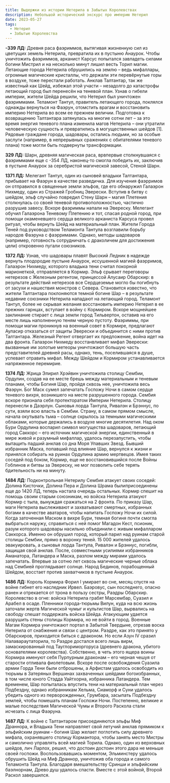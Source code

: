 ```yaml
---
title: Выдержки из истории Нетерила в Забытых Королевствах
description: Небольшой исторический экскурс про империю Нетерил
date: 2023-05-27
tags:
  - Нетерил
  - Забытые Королевства
---
```


**-339 ЛД:** Древня раса фаэриммов, вытягивая жизненную сил из цветущих земель Нетерила, превратила их в пустыню Анаурок. Чтобы уничтожить фаэриммов, арканист Карсус попытался завладеть силами богини Мистрил и на несколько минут лишил весть Торил магии. Летающие города Нетерила обрушились на землю – ведь мифаллары, огромные магические кристаллы, что держали эти перевёрнутые горы в воздухе, тоже перестали работать. Анклав Талтантар, так же известный как Шейд, избежал этой участи – незадолго до катастрофы летающий город был перенесён на теневой план. Узнав о гибели империи, жители Шейда решили, что Нетерил был уничтожен фаэриммами. Теламонт Тантул, правитель летающего города, поклялся однажды вернуться на Фаэрун, отомстить врагам и восстановить империю Нетерила во всем ее прежнем величии. Подготовка к возвращению Талтантара затянулась на многие сотни лет – за это время энергия теневого плана изменила магов Нетерила – они утратили человеческую сущность и превратились в могущественных шейдов [1]. Рядовые граждане города, шадовары, остались людьми, но за особые заслуги (например, в непрерывных сражениях с обитателями теневого плана) тоже могли быть подвернуты трансформации.

**329 ЛД:** Шарн, древняя магическая раса, врвпервые столкнувшаяся с фаэриммами еще с -354 ЛД, наконец-то смогла победить их, заключив в пустыне Анаурок за серебристой магической завесой, Стеной Шарн. 

**1371 ЛД:** Мелегант Тантул, один из сыновей владыки Талтантара, прибывает на Фаэрун в качестве разведичка. Для изучения фаэрримов он отправился в священные земли эльфов, где его обнаружил Галаэрон Нихмеду, один из Стражей Гробниц Эверески. Вступив в битву с шейдом, эльф случайно повредил Стену Шарн – магия Плетения столкнулась со своей теневой противоположностью, частично разрушив завесу. Вскоре фаэриммы напали на Эвереску. Мелегант обучил Галаэрона Теневому Плетению и тот, спасая родной город, при помощи окаменевшего сердца великого арканиста Карсуса провел ритуал, чтобы вернуть Шейд на материальный план.  Жители Города Теней под руководством Теламонта Тантула возглавили борьбу народов Фаэруна с фаэрримами. Однако, методы шадоваров (например, готовность сотрудничать с драколичем для достижения цели) откровенно пугали союзников. 

**1372 ЛД:** Узнав, что шадовары плавят Высокий Ледник в надежде вернуть плодородие пустыне Анаурок, иссушенной магией фаэрримов, Галаэрон Нихмеду, которого владыка тени считал покорной марионеткой, отправляется в Кормир. Эльф срывает переговоры нетерезов с Железным регентом, принцессой Алусаир Обарскир: в результате действий нетерезов все Сердцеземье могло бы погибнуть от засухи и нашествия монстров с Севера. Становится известно, что жители Талтантара поклоняются темной богине Шар – в результате недавние союзники Нетерила нападают на летающий город. Теламонт Тантул, более не скрывая желания восстановить империю Нетерил в ее прежних гарнцах, вступает в войну с Кормиром. Вскоре мощнейшее заклинание стирает с лица земли город Тильвертон, оставив на его месте лишь наполненную теням черную пустоту. Фаэриммы, при помощи магии проникнув на военный совет в Кормире, предлагают Ауласир отказаться от защиты Эверески и объединится с ними против Талтантара. Железный Регент отвергает их предложение, война идет на два фронта. Галаэрон Нихмеду восстанвливает мифал Эверески: вызванные им золотые метеоры уничтожают большую часть представителей древней расы, однако, тень, поселившаяся в душе, успевает отравить мифал. Между Шейдом и Кормиром устанавливается напряженное перемирие.

**1374 ЛД:** Жрица Элирил Хрэйвин уничтожила столицу Сембии, Ордулин, создав на ее месте брешь между материальным и теневым планами, чтобы Богиня Шар, пройдя сквозь нее, уничтожила весь Фаэрун. Бог Маск сумел запечатать Госпожу Ночи в самом сердце теневого вихря, возникшего на месте разрушенного города. Сембия вскоре признала себя протекторатом Империи Нетерила. Столицу перенесли в Даэрлун. Сыновья лорда Тантула, Ривалэн и Брэннус, по сути, взяли всю власть в Сембии. Страну, в самом прямом смысле, начала окутывать тьма – солнце скрылось за темными магическими облаками, которые держались в воздухе многие десятилетия. Над оком Бури Ордулина воспарил символ могущества шадоваров, летающий город Саккорс – его источник магической энергии, единственный в мире живой и разумный мифаллар, удалось перезапустить, чтобы вытащить падший анклав со дна Моря Упавших Звезд. Бывший избранник Маска, попавший под влияние Шар, вернулся к жизни и принялся собирать на руинах Ордулина армию мертвецов. Имея таких соседей под боком, Кормир, еще не восстановившийся после Войны Гоблинов и битвы за Эвереску, не мог позволить себе терять бдительность ни на минуту.

**1484 ЛД:** Подконтрольная Нетерилу Сембия атакует своих соседей: Долина Кисточки, Долина Пера и Долина Шрама былиприсоединены еще до 1420 ЛД, теперь настала очередь остальных. Кормир спешит на помощь своим старым союзникам, но войска Нетерила атакуют Кормир с тыла, вынуждая сражаться на 2 фронта. По приказу Шар, маги Нетерила выслеживают и захватывают смертных, избранных богами в качестве аватаров, чтобы напитать Госпожу Ночи их силой. Когда заточенная Маском в вихре Бури, темная богиня почти смогла выбраться наружу, справиться с ней помог Магадон Кест, псионик, разум которого шадовары насильно объединили с живым мифалларом Саккорса. Именно он обрушил город, который парил над руинам старой столицы Сембии, прямо в  воронку теней. 15 000 жителей удалось эвакуировать, а сыновья лорда Тантула, Ривалэн и Брэннус, погибли, защищая свой анклав. После, совместными усилиями избранников Аманатора, Латандера и Маска, разлом между мирами удалось запечатать. Впервые за сотню лет сквозь магические черные облака над Сембией проглядывает солнце. Народ Бединов, порабощенный Шейдом,  восстает против захватчиков в пустыне Анаурок. 

**1486 ЛД:** Король Кормира Форил I умирает во сне, месяц спустя на войне гибнет его наследник Ирвел. Баэровус, сын последнего, опасно ранен и отрекается от трона в пользу сестры, Раэдры Обарскир. Королевство в огне: войска Нетерила грабят Марсембар, Суазил и Арабел в осаде. Пленники города-тюрьмы Вилун, куда на всю жизнь заточали жертв Магической чумыг и культистов Шар, вырвались на свободу спешат поддержать войска Шейда.  Атакующим удается разрушить стены столицы Кормира, но не войти в город.  Военные Магам Кормира уничтожают портал в Забытой Твердыне, отрезав воска Нетерила от снабжения и связи с центром. Раэдре, как это принято у Обарскиров, приходится биться с драконом. Но если Азун IV сразил Налавараутаторила, то Раэдре достался всего лишь вирм, замаскированный под Тауглориморгоруса (древнего дракона, убитого основателями королевства). Собственно, в четь этого ящера воины Кормира именуют себя Пурпурным драконам – его черная чешуя от старости отливала фиолетовым.  Вскоре после освобождения Суазила армии Горда Тени были отброшены, а Арфистам удалось освободить из тюрьмы в Затеряных Вершинах захваченных шейдами богоизбранных, в том числе юного Стэдда Уайтхорна, избранника Латандера. Тем временем, Шар попыталась впустить тени на материальный план через Подбездну, однако избранникам Хельма, Сиаморф и Суни удалось убедить одного из перворожденных, Грумбара, засыпать Подбездну землей, чтобы помешать планам Госпожи Ночи. Постепенно, великие и малые последствия Магической Чумы и Второго Раскола стали исчезать с лица Фаэруна.

**1487 ЛД:** К войне с Талтантаром присоединяются эльфы Миф Драннора, и Владыка Тени направляет свой летучий анклав прямиком к эльфийским руинам – богиня Шар желает поглотить силу древнего мифала, охранявшего столицу Кормантора, чтобы занять место Мистры и самолично управлять всей магией Торила. Однако, один из верховных шейдов, лич Ларлох, решил, что достоин достоин этого дара не меньше своей госпожи. Воспользовавшись моментом, Эльминстеру удалось обрушить Шейд на Миф Драннор, уничтожив оба города и самого Теламонта Тантула. Благодаря вмешательству Сринши и эльфийским баэлнорнам, Древо душ удалось спасти. Вместе с этой войной, Второй Раскол завершился.  
